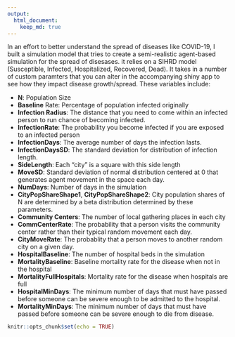 ```yaml
---
output: 
  html_document:
    keep_md: true
---
```



In an effort to better understand the spread of diseases like COVID-19, I built a simulation model that tries to create a semi-realistic agent-based simulation for the spread of disesases. it relies on a SIHRD model (Susceptible, Infected, Hospitalized, Recovered, Dead). It takes in a number of custom paramters that you can alter in the accompanying shiny app to see how they impact disease growth/spread. These variables include:

* **N**: Population Size
* **Baseline** Rate: Percentage of population infected originally
* **Infection Radius**: The distance that you need to come within an infected person to run chance of becoming infected.
* **InfectionRate**: The probability you become infected if you are exposed to an infected person
* **InfectionDays**: The average number of days the infection lasts.
* **InfectionDaysSD**: The standard deviation for distribution of infection length.
* **SideLength**: Each "city" is a square with this side length
* **MoveSD**: Standard deviation of normal distribution centered at 0 that generates agent movement in the space each day.
* **NumDays**: Number of days in the simulation
* **CityPopShareShape1**, **CityPopShareShape2**: City population shares of N are determined by a beta distribution determined by these parameters.
* **Community Centers**: The number of local gathering places in each city
* **CommCenterRate**: The probability that a person visits the community center rather than their typical random movement each day.
* **CityMoveRate**: The probablity that a person moves to another random city on a given day.
* **HospitalBaseline**: The number of hospital beds in the simulation
* **MortalityBaseline**: Baseline mortality rate for the disease when not in the hospital
* **MortalityFullHospitals**: Mortality rate for the disease when hospitals are full
* **HospitalMinDays**: The minimum number of days that must have passed before someone can be severe enough to be admitted to the hospital.
* **MortalityMinDays**: The minimum number of days that must have passed before someone can be severe enough to die from disease.

```r
knitr::opts_chunk$set(echo = TRUE)
```

